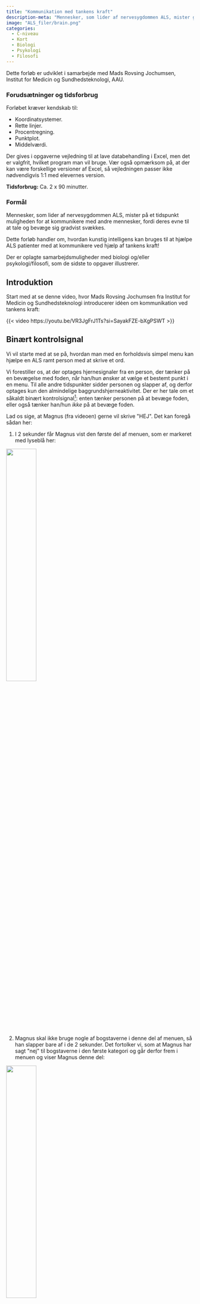 ```yaml
---
title: "Kommunikation med tankens kraft"
description-meta: "Mennesker, som lider af nervesygdommen ALS, mister gradvist muligheden for at kommunikere med andre mennesker, fordi deres evne til at tale og bevæge sig gradvist svækkes. Dette forløb handler om, hvordan kunstig intelligens kan bruges til at hjælpe ALS patienter med at kommunikere ved hjælp af tankens kraft!"
image: "ALS_filer/brain.png"
categories:
  - C-niveau
  - Kort
  - Biologi
  - Psykologi
  - Filosofi
---
```


::: {.fremhaev2 }

Dette forløb er udviklet i samarbejde med Mads Rovsing Jochumsen, Institut for Medicin og Sundhedsteknologi, AAU.

:::


::: {.callout-caution collapse="true" appearance="minimal"}
### Forudsætninger og tidsforbrug
Forløbet kræver kendskab til:

+ Koordinatsystemer.
+ Rette linjer.
+ Procentregning.
+ Punktplot.
+ Middelværdi.

Der gives i opgaverne vejledning til at lave databehandling i Excel, men det er valgfrit, hvilket program man vil bruge. Vær også opmærksom på, at der kan være forskellige versioner af Excel, så vejledningen passer ikke nødvendigvis 1:1 med elevernes version.

**Tidsforbrug:** Ca. 2 x 90 minutter.

:::

::: {.purpose}

### Formål

Mennesker, som lider af nervesygdommen ALS, mister på et tidspunkt muligheden for at kommunikere med andre mennesker, fordi deres evne til at tale og bevæge sig gradvist svækkes.

Dette forløb handler om, hvordan kunstig intelligens kan bruges til at hjælpe ALS patienter med at kommunikere ved hjælp af tankens kraft!

Der er oplagte samarbejdsmuligheder med biologi og/eller psykologi/filosofi, som de sidste to opgaver illustrerer. 

:::

## Introduktion

Start med at se denne video, hvor Mads Rovsing Jochumsen fra Institut for Medicin og Sundhedsteknologi introducerer idéen om kommunikation ved tankens kraft:

{{< video https://youtu.be/VR3JgFrJ1Ts?si=SayakFZE-bXgPSWT >}}


## Binært kontrolsignal

Vi vil starte med at se på, hvordan man med en forholdsvis simpel menu kan hjælpe en ALS ramt person med at skrive et ord.

Vi forestiller os, at der optages hjernesignaler fra en person, der tænker på en bevægelse med foden, når han/hun ønsker at vælge et bestemt punkt i en menu. Til alle andre tidspunkter sidder personen og slapper af, og derfor optages kun den almindelige baggrundshjerneaktivitet. Der er her tale om et såkaldt binært kontrolsignal[^1]: enten tænker personen på at bevæge foden, eller også tænker han/hun *ikke* på at bevæge foden. 

[^1]: Det betyder, at der er to valgmuligheder. For eksempel ja/nej, tænd/sluk eller 0/1.

Lad os sige, at Magnus (fra videoen) gerne vil skrive \"HEJ\". Det kan foregå sådan her:

1) I 2 sekunder får Magnus vist den første del af menuen, som er markeret med lyseblå her:

![](ALS_filer/HEJ_1.png){width=40% fig-align="center"}

2) Magnus skal ikke bruge nogle af bogstaverne i denne del af menuen, så han slapper bare af i de 2 sekunder. Det fortolker vi, som at Magnus har sagt \"nej\" til bogstaverne i den første kategori og går derfor frem i menuen og viser Magnus denne del:

![](ALS_filer/HEJ_2.png){width=40% fig-align="center"}


3) Magnus vil gerne skrive ét af bogstaverne på denne menu -- nemlig \"H\". Derfor laver Magnus nu en imaginær bevægelse med sin fod i 2 sekunder[^2]. Derfor får Magnus vist disse syv bogstaver (samt muligheden \"EXIT\") på skift i 2 sekunder. Vi starter med \"H\":

[^2]: Bemærk, at Magnus *ikke* bevæger foden, for det kan han ikke. Men han *tænker* på at bevæge foden. Det er derfor, at bevægelsen kaldes for *imaginær*.


![](ALS_filer/HEJ_3.png){width=30% fig-align="center"}

4) Magnus vil gerne skrive \"H\", og derfor laver han igen den imaginære bevægelse med foden. På et tilknyttet display skrives der nu \"H\".

5) Vi går tilbage til punkt 1, og da Magnus skal skrive \"E\" som det næste, laver han med det samme den imaginære bevægelse med foden. Sådan fortsættes indtil Magnus har fået skrevet \"HEJ\".



::: {.callout-note collapse="false" appearance="minimal"}

### Opgave 1: Hjernestyring med binært kontrolsignal

* Estimer hvor lang tid det vil tage at stave ordet \"MUSIK\" med det beskrevne system, hvis
  - der ikke bliver lavet fejl.
  - der bliver lavet 1 fejl.
  - der bliver lavet 2 fejl.

* Find på andre eksempler på teknologier/applikationer man kan styre med hjernen ved at have et binært kontrolsignal, som for eksempel kobles sammen med en menu. Det behøver ikke
at være begrænset til patienter med motorisk handicap.

:::


## Træning af en AI model

Mens Magnus enten bare slapper af eller tænker på at bevæge foden, optages hjernesignalerne med en samplingsfrekvens på 500 Hz, hvilket betyder, at der er 500 målepunkter per sekund. Hver optagelse er to sekunder lang, og dermed er der 1000 målepunkter. Udfordringen er nu, at vi ved hjælp af disse målinger skal kunne se forskel på, om Magnus bare slapper af, eller om han tænker på at bevæge foden.

Vi har samlet data for sådanne målinger i en excel-fil, hvor data er blevet opdelt i to faner: I den første fane er der hjernesignaler for målinger af 15 gange med imaginær bevægelse og målinger for 15 gange med baggrundshjerneaktivitet, som skal bruges til at træne en AI model, så den kan se forskel på de to forskellige slags hjernesignaler. Disse data kaldes for **træningsdata**. I den anden fane er der henholdsvis 10 gentagelser af imaginære bevægelser og af baggrundshjerneaktivitet, som skal bruges til at teste, hvor god vores AI model er. Disse data kaldes for **testdata**. Data ligger i [Excel-filen her](ALS_filer/data-ALS.xlsx). 



::: {.callout-note collapse="false" appearance="minimal"}

### Opgave 2: Plot af træningsdata

Hent Excel-filen med data, gem den på din egen computer og gør følgende for de data, som ligger i fanen \"Data til træning\":

* Lav punktplot af data for følgende imaginære bevægelser: 1, 5, 10 og 15 (det vil sige 4 figurer i alt). 

<details>
<summary> Sådan gør du i Excel </summary>

Hvis du vil løse opgaven i Excel, bør du åbne filen i selve Excel, ikke i en browser.

  - Placer dig i et felt på linje 1006 (det vigtige er, at der er under alle data).
  - Vælg \"Indsæt\" $\rightarrow$ \"Diagrammer\". Her vælger du et punktdiagram (på den måde får du et tomt diagram).
  - Højreklik på det tomme diagram og tryk på \"Vælg data...\".
  - Markér nu data for den første gentagelse. Det kommer til at se sådan her ud:
  
  ![](ALS_filer/excel_vejl1.png)
  
  - Tryk på \"OK\".
  - Ændr diagramtitlen til \"Imaginær bevægelse 1\" (dobbeltklik, hvor der står \"Diagramtitel\").
  - Gør nu noget tilsvarende for imaginær bevægelse gentalgelse 5. Du kan med fordel kopiere det, du lige har skrevet i \"Diagramdataområde\" ovenfor og ændre det til `='Data til træning'!$F$3:$F$1002`, fordi data for imaginær bevægelse gentagelse 5 står i kolonne `F`.
  - Fortsæt på samme måde med imaginær bevægelse gentagelse 10 og 15.
  - Endeligt kan du få Excel til at lave punktplot for alle 15 dataserier samlet. Det giver en anden form for overblik på bekostning af detaljerne. Placer cursoren i et felt blandt data for de 15 dataserier for imaginære bevægelser og indsæt punktplot.
  
</details>
  
* Lav på tilsvarende vis punktplot for følgende gentagelser af baggrundshjerneaktivitet: 1, 5, 10 og 15 (det vil sige 4 figurer i alt).
  
* Kan du umiddelbart ud fra de 8 punktplot se, om der er noget, som adskiller de imaginære bevægelser fra baggrundshjerneaktiviteterne?

:::

I stedet for at se på hver af de 15 gentagelser enkeltvist, vil vi nu prøve at se på gennemsnittet henover de 15 gentagelser:

::: {.callout-note collapse="false" appearance="minimal"}

### Opgave 3: Plot af gennemsnitsmålinger (træningsdata)

* Udregn gennemsnittet af de 15 gentagelser for de imaginære bevægelser for hvert måletidspunkt. Så i stedet for 15 gange 1000 målinger, får du 1000 værdier. 

<details>
<summary> Sådan gør du i Excel </summary>

  - Stil dig i celle `Q2` og skriv `Gns` (for gennemsnit).
  - Stil dig i celle `Q3` og skriv `=MIDDEL(B3:P3)`.
  - Tag ved den lille kasse i nederste højre hjørne af celle `Q3` og træk den ned, så du får beregnet alle 1000 gennemsnitsværdier (du ender altså med en 2-sekundersoptagelse som er et gennemsnit af de 15 gentagelser).
</details>

* Lav et punktplot for de beregnede gennemsnit fra de imaginære bevægelser i træningsdata.

* Udregn og lav punktplot på tilsvarende vis for gennemsnittet på tværs af de 15 måleserier af baggrundshjerneaktivitet i træningsdata.

* Kan du på de to punktplot af gennemsnittene se, om der er noget, som adskiller de imaginære bevægelser fra baggrundshjerneaktiviteterne? Beskriv mundtligt så præcist som muligt, hvad det er, der adskiller de to punktplot.

::: 

For at kunne lave en simpel AI model, som kan kende forskel på en imaginær bevægelse og en baggrundshjerneaktivitet, er vi nødt til på en eller anden måde at \"koge\" de 1000 målinger ned til nogle ganske få værdier, som på en eller anden måde opsummerer den information, som de 1000 målinger giver og som samtidig kan bruges til at adskille en imaginær bevægelse fra en baggrundshjerneaktivitet. Denne opsummering af information kalder man for en **feature**. 


::: {.callout-note collapse="false" appearance="minimal"}

### Opgave 4: Features

* Kom med idéer til mindst to features, som kan bruges til at beskrive og adskille en imaginær bevægelse fra en baggrundshjerneaktivitet ved at se på de plots, som du lavede i opgave 3.

:::

At udvælge gode features kaldes for **feature engineering**. Det skal vi prøve nu.

Se på de to plots af gennemsnitsmålinger, som du lavede i opgave 3. Hvis du ser på gennemsnitsplottet for den imaginære bevægelse, ser det ud som, at kurven danner et \"V\": Først falder den og dernæst stiger den igen. Kurven for baggrundshjerneaktiviteten ser ud til bare at falde en smule (læg mærke til hvor forskellig de to skalaer på $y$-aksen er).

En idé til to features, som kan beskrive disse to opførelser, er følgende:

Inddel data i tre (næsten) lige store dele og udregn et gennemsnit af målingerne i hver del:

$$
\textrm{gns}_{1:333}, \quad \textrm{gns}_{334:666}, \quad \textrm{gns}_{667:1000} 
$$

Hvis vi ser på forskellen mellem det første og det andet gennemsnit og det andet og det tredje gennemsnit, så vil vi forvente følgende (formuleret i lidt vage vendinger!):

| | $\textrm{gns}_{1:333}-\textrm{gns}_{334:666}$ | $\textrm{gns}_{334:666}-\textrm{gns}_{667:1000}$ |
|:---:|:---:|:---:|
Imaginær bevægelse | Meget positiv  | Meget negativ |
Baggrundshjerneaktivitet | Lidt positiv  | Lidt positiv |
: {.bordered}

Derfor vælger vi:

* Feature 1: $\textrm{gns}_{1:333}-\textrm{gns}_{334:666}$
* Feature 2: $\textrm{gns}_{334:666}-\textrm{gns}_{667:1000}$

I næste opgave vil vi udregne disse to features -- men læg mærke til, at der ikke er noget facit i forhold til valget af features. Vi kunne have valgt alle mulige andre features, som måske kunne have været lige så gode eller bedre! 


::: {.callout-note collapse="false" appearance="minimal"}

### Opgave 5: Udregning af to features

* Udregn ovenstående to features for hver af de 15 imaginære bevægelser og for hver af de 15 målinger af baggrundshjerneaktiviteterne. 

<details>
<summary> Sådan gør du i Excel </summary>

  * Stil dig i celle `A1004` og skriv \"Feature 1\", mens du i celle `A1005` skriver \"Feature 2\".

  For gentagelse 1 står alle målinger i celle `B3` til `B1002`. Derfor udregner vi feature 1 og 2 for den første gentagelse på denne måde:

  * I celle `B1004` skriver du: `=MIDDEL(B3:B335)-MIDDEL(B336:B668)`
  * I celle `B1005` skriver du: `=MIDDEL(B336:B668)-MIDDEL(B669:B1002)`
  * Markér de to celler og træk til højre, så du får udregnet de to features for de resterende gentagelser -- både for de imaginære bevægelser og for baggrundshjerneaktiviteten.
</details>

:::


Vi skal nu på baggrund af disse to features se, om vi kan få adskilt målinger, som stammer fra en imaginær bevægelse, fra målinger, som stammer fra en baggrundshjerneaktivitet. 


::: {.callout-note collapse="false" appearance="minimal"}

### Opgave 6: Plot af features

* Lav et punktplot med \"Feature 1\" ud af $x$-aksen og \"Feature 2\" op ad $y$-aksen for de 15 måleserier, som stammer fra baggrundshjerneaktiviteter.

<details>
<summary> Sådan gør du i Excel </summary>

* Indsæt et tomt punktplot, som du gjorde i opgave 2.
* Højreklik og tryk på \"Vælg data...\".
* Tryk på \"Tilføj\"-ikonet.
* Ved \"Serienavn\" skriver du \"Imaginær bevægelse - træningsdata\"
* Under \"X-serieværdier\" markerer du rækken med værdier af feature 1 for de 15 gentagelser af den imaginære bevægelse.
* Under \"Y-serieværdier\" vælger du værdierne for feature 2.

  Det ser sådan her ud:

  ![](ALS_filer/excel_vejl2.png)
* Højreklik igen på punktplottet og tilføj en ny serie, som du kalder for \"Baggrundsaktivitet - træningsdata\", hvor du igen vælger feature 1 og 2, men denne gang fra gentagelserne, som hører til målingerne af baggrundshjerneaktiviteten.

* Klik på punktplottet og tryk på \"+\"-ikonet og sæt flueben ved \"Aksetitler\" og \"Forklaring\".
* Dobbeltklik på aksetitler og skriv \"Feature 1\" ved $x$-aksen og \"Feature 2\" ved $y$-aksen.
* Tryk på ét af punkterne, som hører til den imaginære bevægelse, højreklik og tryk på \"Udfyldning\" og vælg \"Ingen udfyldning\".

</details>

* Gør noget tilsvarende for de punkter, som hører til baggrundsaktiviteten.

  Det skulle gerne ende med at se nogenlunde sådan her ud:
  
  ![](ALS_filer/excel_vejl3.png)
* Vil du i dit punktplot kunne indtegne en linje, som adskiller de to forskellige typer af punkter fra hinanden? 

**Ekstra udfordring:**

* Indtegn linjen i punktplottet.

<details>
<summary> Sådan gør du i Excel </summary>

* Tilføj en ny dataserie bestående af to punkter, som du efterfølgende tegner en tendenslinje igennem. Sørg for at få linjens ligning vist i plottet.

</details>

:::

Det skulle gerne være sådan, at du har indtegnet (eller kan forestille dig) en linje, som kan adskille de to forskellige slags punkter fra hinanden. Denne linje kan bruges til at klassificere en ny måling, hvor vi ikke kender kategorien på forhånd. Det gøres ved at lave hjernemålingen i 2 sekunder (det vil sige i alt 1000 målepunkter), udregne feature 1 og 2 og dernæst tegne det tilhørende punkt ind i punktplottet. 

Hvis det nye punkt ligger på den side af linjen, hvor punkterne for de imaginære bevægelser ligger, så vil vi klassificere den nye måleserie som en imaginær bevægelse og omvendt, hvis det nye punkt ligger på den anden side af linjen. Det kan derfor bruges til at afgøre, om en person for eksempel har sagt ja eller nej til en kategori eller et bogstav i en menu, som vi så det i eksemplet med Magnus tidligere.

Men hvor godt virker det mon? Der må jo nogle gange ske fejl, fordi alle målinger er behæftet med måleusikkerhed. Det er heller ikke sikkert, at der findes en rette linje, som *altid* kan skille de røde punkter fra de blå. Og selv hvis der er, er det ikke sikkert, at vi baseret på træningsdata har fundet den helt rigtige linje.

Det er her, at testdatasættet kommer ind i billedet. Det skal nemlig hjælpe os med at vurdere, hvor god vores AI model er, når vi prøver at bruge den på ukendt data.

::: {.callout-note collapse="false" appearance="minimal"}

### Opgave 7: Vurdering af modellen

* Gør som i opgave 6, men lav nu punktplot med features baseret på *testdatasættet* i fanen \"Data til test\". Brug de samme farver som før, men lad punkterne være udfyldte, så du kan kende forskel på testdata og træningsdata.

Nu ville det jo være bedst, hvis alle punkterne for imaginære bevægelser fra testdata lå på den side af linjen, hvor vi har punkterne fra imaginære bevægelser fra træningsdata, og tilsvarende for punkter for baggrundsaktivitet.

Tæl, hvor mange punkter af hver type, der ligger på den rigtige side af linjen, og hvor mange, der ligger på den forkerte side. Vi bruger dermed linjen til at *klassificere* punktet som enten imaginær bevægelse eller baggrundsaktivitet, og sammenligner med den faktiske type af punktet.

* Udfyld tabellen herunder -- denne tabel kaldes for en **confusion matrix**.

|  | Klassificeret som imaginær bevægelse  | Klassificeret som baggrundshjerneaktivitet |
|:---:|:---:|:---:|
| **Faktisk imaginær bevægelse** | | |
| **Faktisk baggrundshjerneaktivitet** | | |
: {.bordered}


Den andel (i procent) af punkterne, som er blevet klassificeret korrekt, kaldes for  **klassifikationsnøjagtigheden** -- eller på engelsk *classification accuracy* (CA).

- Udregn på baggrund af din confusion matrix klassifikationsnøjagtigheden. 

Hvis I er flere (grupper) i klassen, og måske har valgt lidt forskellige linjer, kan I få forskellig klassifikationsnøjagtighed, da den jo afhænger af valg af linje.

:::

## Klassificering ved beregning (kan udelades)

I opgave 7 har vi klassificeret en ny hjernemåling fra testdatasættet ved at udregne de to features og se efter om det tilhørende punkt ligger over eller under vores skillelinje, som vi fandt ved hjælp af træningsdatasættet. Vi kunne også have gjort det ved at udregne den lodrette forskel fra punktet og ned til linjen[^3]. 

[^3]: Med mindre skillelinjen er lodret!

Dette er illustreret i @fig-lodret_afstand:

![Beregning af den lodrette forskel fra et punkt til en linje.](ALS_filer/lodret_afstand.png){#fig-lodret_afstand width=75% fig-align="center"}

Den lodrette forskel fra punktet $P(x_1,y_1)$ ned til linjen med ligning $y= a \cdot x + b$ må være (se @fig-lodret_afstand):

$$
y_1 - (a \cdot x_1 + b)
$$
Hvis denne forskel er positiv ligger punktet over linjen og omvendt, hvis forskellen er negativ.

::: {.callout-note collapse="false" appearance="minimal"}

### Opgave 8: Klassificering ved beregning (kan springes over)

* Hvis du i opgave 6 ikke har lavet ekstra udfordringen og fundet ligningen for en linje, som kan adskille punkterne, så start med at gøre det.

* For hvert punkt i dit punktplot skal du udregne den lodrette forskel fra punktet til din linje.

* Lav nu en klassificering vha. fortegnet på den beregnede forskel. 

<details>
<summary> Sådan gør du i Excel </summary>

* Det kan gøres ved at skrive: `=HVIS(B1006<0;"Imaginær";"Baggrund")`, hvor `B1006` refererer til den celle, hvor den lodrette forskel fra punktet til linjen er beregnet.

</details>

:::


De næste opgaver kan besvares, hvis forløbet anvendes i samarbejde med biologi og/eller psykologi/filosofi.

## Samarbejde med biologi

::: {.callout-note collapse="false" appearance="minimal"}

### Opgave 9: Fysiologi og patofysiologi

* Hvilke hjerneområder er de vigtigste i forhold til at sende signal ned til musklerne om at starte
en bevægelse?

* Hvordan startes en bevægelse efter \"kontrolsignalet\" om at starte en bevægelse har forladt
hjernens cortex?

* Beskriv hvad der sker med nervesystemet, når det rammes af ALS (amyotrofisk lateral
sklerose).

* Beskriv progressionen af sygdommen og hvilke funktioner patienten mister over tid. Findes
der hjælpemidler der kan erstatte de tabte funktioner eller afhjælpe handicappet?

:::


## Samarbejde med psykologi eller filosofi

::: {.callout-note collapse="false" appearance="minimal"}

### Opgave 10: Etik

* Er det ansvarligt at indoperere elektroder i hjernen? Hvilke fordele og ulemper er der ved
henholdsvis den non-invasive (electroencephalography) og invasive (electrocorticography)
måde at måle hjerneaktivitet på?

* Hvor \"dårlig\" skal en patient være før han/hun tilbydes at få indopereret en elektrode i hjernen?

* Skal man stole på et ønske om aktiv dødshjælp, der er kommunikeret via hjernestyring? Er der
en risiko for hacking?

:::